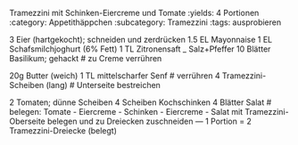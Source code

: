 Tramezzini mit Schinken-Eiercreme und Tomate
:yields: 4 Portionen
:category: Appetithäppchen
:subcategory: Tramezzini
:tags: ausprobieren

3 Eier (hartgekocht); schneiden und zerdrücken
1.5 EL Mayonnaise
1 EL Schafsmilchjoghurt (6% Fett)
1 TL Zitronensaft
_ Salz+Pfeffer
10 Blätter Basilikum; gehackt
# zu Creme verrühren

20g Butter (weich)
1 TL mittelscharfer Senf
# verrühren
4 Tramezzini-Scheiben (lang)
# Unterseite bestreichen

2 Tomaten; dünne Scheiben
4 Scheiben Kochschinken
4 Blätter Salat
# belegen: Tomate - Eiercreme - Schinken - Eiercreme - Salat
  mit Tramezzini-Oberseite belegen und zu Dreiecken zuschneiden
---
1 Portion = 2 Tramezzini-Dreiecke (belegt)